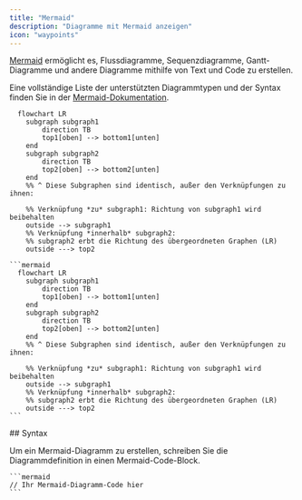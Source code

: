 ```yaml
---
title: "Mermaid"
description: "Diagramme mit Mermaid anzeigen"
icon: "waypoints"
---
```


[Mermaid](https://mermaid.js.org/) ermöglicht es, Flussdiagramme, Sequenzdiagramme, Gantt-Diagramme und andere Diagramme mithilfe von Text und Code zu erstellen.

Eine vollständige Liste der unterstützten Diagrammtypen und der Syntax finden Sie in der [Mermaid-Dokumentation](https://mermaid.js.org/intro/).

```mermaid
  flowchart LR
    subgraph subgraph1
        direction TB
        top1[oben] --> bottom1[unten]
    end
    subgraph subgraph2
        direction TB
        top2[oben] --> bottom2[unten]
    end
    %% ^ Diese Subgraphen sind identisch, außer den Verknüpfungen zu ihnen:

    %% Verknüpfung *zu* subgraph1: Richtung von subgraph1 wird beibehalten
    outside --> subgraph1
    %% Verknüpfung *innerhalb* subgraph2:
    %% subgraph2 erbt die Richtung des übergeordneten Graphen (LR)
    outside ---> top2
```

````mdx Mermaid flowchart example
```mermaid
  flowchart LR
    subgraph subgraph1
        direction TB
        top1[oben] --> bottom1[unten]
    end
    subgraph subgraph2
        direction TB
        top2[oben] --> bottom2[unten]
    end
    %% ^ Diese Subgraphen sind identisch, außer den Verknüpfungen zu ihnen:

    %% Verknüpfung *zu* subgraph1: Richtung von subgraph1 wird beibehalten
    outside --> subgraph1
    %% Verknüpfung *innerhalb* subgraph2:
    %% subgraph2 erbt die Richtung des übergeordneten Graphen (LR)
    outside ---> top2
```
````


<div id="syntax">
  ## Syntax
</div>

Um ein Mermaid-Diagramm zu erstellen, schreiben Sie die Diagrammdefinition in einen Mermaid-Code-Block.

````mdx
```mermaid
// Ihr Mermaid-Diagramm-Code hier
```
````
